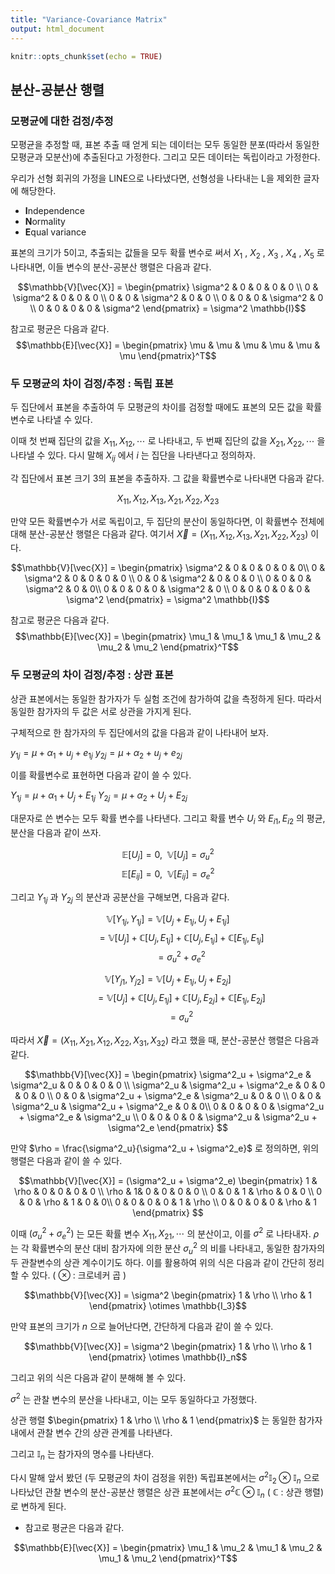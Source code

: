 ```yaml
---
title: "Variance-Covariance Matrix"
output: html_document
---
```


```r
knitr::opts_chunk$set(echo = TRUE)
```

## 분산-공분산 행렬

### 모평균에 대한 검정/추정

모평균을 추정할 때, 표본 추출 때 얻게 되는 데이터는 모두 동일한 분포(따라서 동일한 모평균과 모분산)에 추출된다고 가정한다. 그리고 모든 데이터는 독립이라고 가정한다.

우리가 선형 회귀의 가정을 LINE으로 나타냈다면, 선형성을 나타내는 L을 제외한 글자에 해당한다.

* **I**ndependence
* **N**ormality
* **E**qual variance

표본의 크기가 5이고, 추출되는 값들을 모두 확률 변수로 써서 $X_1$ , $X_2$ , $X_3$ , $X_4$ , $X_5$ 로 나타내면, 이들 변수의 분산-공분산 행렬은 다음과 같다.

$$\mathbb{V}[\vec{X}] = \begin{pmatrix} \sigma^2 & 0 & 0 & 0 & 0 \\ 0 & \sigma^2 & 0 & 0 & 0 \\ 0 & 0 & \sigma^2 & 0 & 0 \\ 0 & 0 & 0 & \sigma^2 & 0 \\ 0 & 0 & 0 & 0 & \sigma^2  \end{pmatrix} = \sigma^2 \mathbb{I}$$

참고로 평균은 다음과 같다. 
$$\mathbb{E}[\vec{X}] = \begin{pmatrix} \mu & \mu & \mu & \mu & \mu & \mu \end{pmatrix}^T$$

### 두 모평균의 차이 검정/추정 : 독립 표본

두 집단에서 표본을 추출하여 두 모평균의 차이를 검정할 때에도 표본의 모든 값을 확률변수로 나타낼 수 있다.

이때 첫 번째 집단의 값을 $X_{11}, X_{12}, \cdots$ 로 나타내고, 두 번째 집단의 값을 $X_{21}, X_{22}, \cdots$ 을 나타낼 수 있다. 다시 말해 $X_{ij}$ 에서 $i$ 는 집단을 나타낸다고 정의하자.

각 집단에서 표본 크기 3의 표본을 추출하자. 그 값을 확률변수로 나타내면 다음과 같다. 

$$X_{11}, X_{12}, X_{13}, X_{21}, X_{22}, X_{23}$$

만약 모든 확률변수가 서로 독립이고, 두 집단의 분산이 동일하다면, 이 확률변수 전체에 대해 분산-공분산 행렬은 다음과 같다. 여기서 $\vec{X} = (X_{11}, X_{12}, X_{13}, X_{21}, X_{22}, X_{23})$ 이다.

$$\mathbb{V}[\vec{X}] = \begin{pmatrix} \sigma^2 & 0 & 0 & 0 & 0 & 0\\ 0 & \sigma^2 & 0 & 0 & 0 & 0 \\ 0 & 0 & \sigma^2 & 0 & 0 & 0 \\ 0 & 0 & 0 & \sigma^2 & 0  & 0\\ 0 & 0 & 0 & 0 & \sigma^2  & 0 \\ 0 & 0 & 0 & 0 & 0 & \sigma^2   \end{pmatrix} = \sigma^2 \mathbb{I}$$

참고로 평균은 다음과 같다. 
$$\mathbb{E}[\vec{X}] = \begin{pmatrix} \mu_1 & \mu_1 & \mu_1 & \mu_2 & \mu_2 & \mu_2 \end{pmatrix}^T$$


### 두 모평균의 차이 검정/추정 : 상관 표본

상관 표본에서는 동일한 참가자가 두 실험 조건에 참가하여 값을 측정하게 된다. 따라서 동일한 참가자의 두 값은 서로 상관을 가지게 된다.

구체적으로 한 참가자의 두 집단에서의 값을 다음과 같이 나타내어 보자.

$y_{1j} = \mu + \alpha_1 + u_j + e_{1j}$
$y_{2j} = \mu + \alpha_2 + u_j + e_{2j}$

이를 확률변수로 표현하면 다음과 같이 쓸 수 있다. 

$Y_{1j} = \mu + \alpha_1 + U_j + E_{1j}$
$Y_{2j} = \mu + \alpha_2 + U_j + E_{2j}$

대문자로 쓴 변수는 모두 확률 변수를 나타낸다. 그리고 확률 변수 $U_i$ 와 $E_{i1}, E_{i2}$ 의 평균, 분산을 다음과 같이 쓰자.

$$\mathbb{E}[U_j] = 0, \ \ \mathbb{V}[U_j] = \sigma^2_u$$
$$\mathbb{E}[E_{ij}] = 0, \ \ \mathbb{V}[E_{ij}] = \sigma^2_e$$

그리고 $Y_{1j}$ 과 $Y_{2j}$ 의 분산과 공분산을 구해보면, 다음과 같다.

$$\mathbb{V}[Y_{1j}, Y_{1j}] = \mathbb{V}[U_j+E_{1j}, U_j + E_{1j}] $$
$$\ \ \ \ \ \ \ \ \ \  = \mathbb{V}[U_j] + \mathbb{C}[U_j, E_{1j}]+ \mathbb{C}[U_j, E_{1j}] + \mathbb{C}[E_{1j}, E_{1j}]$$
$$\ \ \ \ \ \ \ \ \ \  = \sigma^2_u + \sigma^2_e$$

$$\mathbb{V}[Y_{j1}, Y_{j2}] = \mathbb{V}[U_j+E_{1j}, U_j + E_{2j}] $$
$$\ \ \ \ \ \ \ \ \ \  = \mathbb{V}[U_j] + \mathbb{C}[U_j, E_{1j}]+ \mathbb{C}[U_j, E_{2j}] + \mathbb{C}[E_{1j}, E_{2j}]$$
$$\ \ \ \ \ \ \ \ \ \  = \sigma^2_u$$

따라서 $\vec{X} = (X_{11}, X_{21}, X_{12}, X_{22}, X_{31}, X_{32})$ 라고 했을 때, 분산-공분산 행렬은 다음과 같다.

$$\mathbb{V}[\vec{X}] =
\begin{pmatrix}
\sigma^2_u + \sigma^2_e & \sigma^2_u & 0 & 0 & 0 & 0 \\
\sigma^2_u & \sigma^2_u + \sigma^2_e & 0 & 0 & 0 & 0 \\
0 & 0 & \sigma^2_u + \sigma^2_e & \sigma^2_u & 0 & 0 \\
0 & 0 & \sigma^2_u & \sigma^2_u + \sigma^2_e & 0  & 0\\
0 & 0 & 0 & 0 & \sigma^2_u + \sigma^2_e  & \sigma^2_u \\ 
0 & 0 & 0 & 0 & \sigma^2_u & \sigma^2_u + \sigma^2_e  \end{pmatrix}  $$

만약 $\rho = \frac{\sigma^2_u}{\sigma^2_u + \sigma^2_e}$ 로 정의하면, 위의 행렬은 다음과 같이 쓸 수 있다. 

$$\mathbb{V}[\vec{X}] = (\sigma^2_u + \sigma^2_e)
\begin{pmatrix}
1 & \rho & 0 & 0 & 0 & 0 \\
\rho & 1& 0 & 0 & 0 & 0 \\
0 & 0 & 1 & \rho & 0 & 0 \\
0 & 0 & \rho & 1 & 0  & 0\\
0 & 0 & 0 & 0 & 1  & \rho \\ 
0 & 0 & 0 & 0 & \rho & 1  \end{pmatrix}  $$

이때 $(\sigma^2_u + \sigma^2_e)$ 는 모든 확률 변수 $X_{11}, X_{21}, \cdots$ 의 분산이고, 이를 $\sigma^2$ 로 나타내자.  $\rho$ 는 각 확률변수의 분산 대비 참가자에 의한 분산 $\sigma^2_u$ 의 비를 나타내고, 동일한 참가자의 두 관찰변수의 상관 계수이기도 하다. 이를 활용하여 위의 식은 다음과 같이 간단히 정리할 수 있다. ( $\otimes$ : 크로네커 곱 )

$$\mathbb{V}[\vec{X}] = \sigma^2 \begin{pmatrix}
1 & \rho  \\
\rho & 1 \end{pmatrix} \otimes \mathbb{I_3}$$

만약 표본의 크기가 $n$ 으로 늘어난다면, 간단하게 다음과 같이 쓸 수 있다. 

$$\mathbb{V}[\vec{X}] = \sigma^2 \begin{pmatrix}
1 & \rho  \\
\rho & 1 \end{pmatrix} \otimes \mathbb{I}_n$$

그리고 위의 식은 다음과 같이 분해해 볼 수 있다.

$\sigma^2$ 는 관찰 변수의 분산을 나타내고, 이는 모두 동일하다고 가정했다.

상관 행렬 $\begin{pmatrix}
1 & \rho  \\
\rho & 1 \end{pmatrix}$ 는 동일한 참가자 내에서 관찰 변수 간의 상관 관계를 나타낸다.

그리고 $\mathbb{I}_n$ 는 참가자의 명수를 나타낸다.

다시 말해 앞서 봤던 (두 모평균의 차이 검정을 위한) 독립표본에서는 $\sigma^2 \mathbb{I}_2 \otimes \mathbb{I}_n$ 으로 나타났던 관찰 변수의 분산-공분산 행렬은 상관 표본에서는 $\sigma^2 \mathbb{C} \otimes\mathbb{I}_n$ ( $\mathbb{C}$ : 상관 행렬)로 변하게 된다. 

* 참고로 평균은 다음과 같다.

$$\mathbb{E}[\vec{X}] = \begin{pmatrix} \mu_1 & \mu_2 & \mu_1 & \mu_2 & \mu_1 & \mu_2 \end{pmatrix}^T$$

